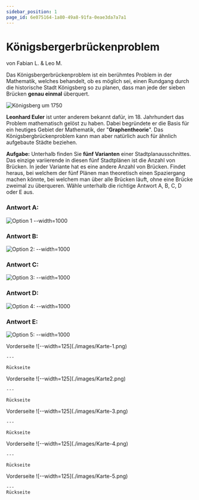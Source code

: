 ```yaml
---
sidebar_position: 1
page_id: 6e075164-1a80-49a8-91fa-0eae3da7a7a1
---
```



# Königsbergerbrückenproblem

von Fabian L. & Leo M.

Das Königsbergerbrückenproblem ist ein berühmtes Problem in der Mathematik, welches behandelt, ob es möglich sei, einen Rundgang durch die historische Stadt Königsberg so zu planen, dass man jede der sieben Brücken **genau einmal** überquert.

![Königsberg um 1750](./images/Konigsberg_bridges.png)

**Leonhard Euler** ist unter anderem bekannt dafür, im 18. Jahrhundert das Problem mathematisch gelöst zu haben. Dabei begründete er die Basis für ein heutiges Gebiet der Mathematik, der "**Graphentheorie**". Das Königsbergbrückenproblem kann man aber natürlich auch für ähnlich aufgebaute Städte beziehen.

**Aufgabe:** Unterhalb finden Sie **fünf Varianten** einer Stadtplanausschnittes. Das einzige variierende in diesen fünf Stadtplänen ist die Anzahl von Brücken. In jeder Variante hat es eine andere Anzahl von Brücken. Findet heraus, bei welchem der fünf Plänen man theoretisch einen Spaziergang machen könnte, bei welchem man über alle Brücken läuft, ohne eine Brücke zweimal zu überqueren. Wähle unterhalb die richtige Antwort A, B, C, D oder E aus.

### Antwort A:

![Option 1 --width=1000](./images/Karte-1.png)

### Antwort B:

![Option 2: --width=1000](./images/Karte2.png)

### Antwort C:

![Option 3: --width=1000](./images/Karte3.png)

### Antwort D:

![Option 4: --width=1000](./images/Karte4.png)

### Antwort E:

![Option 5: --width=1000](./images/Karte5.png)


<AdventureOptions>
  <AdventureOption label="A" nextGuessIn={60}>
    Vorderseite
    ![--width=125](./images/Karte-1.png)
    
 
    ---

    Rückseite
  </AdventureOption>

  <AdventureOption label="B" nextGuessIn={60}>
    Vorderseite
    ![--width=125](./images/Karte2.png)


    ---

    Rückseite
  </AdventureOption>

 <AdventureOption label="C" nextGuessIn={60}>
    Vorderseite
     ![--width=125](./images/Karte-3.png)

    ---

    Rückseite
  </AdventureOption>
 <AdventureOption label="D" nextGuessIn={60}>
    Vorderseite
     ![--width=125](./images/Karte-4.png)

    ---

    Rückseite
  </AdventureOption>

 <AdventureOption label="E" nextGuessIn={60}>
    Vorderseite
     ![--width=125](./images/Karte-5.png)

    ---
    Rückseite
  </AdventureOption>
</AdventureOptions>